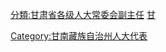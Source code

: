 [[Category:甘南藏族自治州人大代表|Category:甘南藏族自治州人大代表]]
[[分類:甘肃省各级人大常委会副主任|分類:甘肃省各级人大常委会副主任]]
[[分類:自治州人大常委会副主任|甘]]